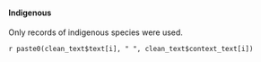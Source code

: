 #### Indigenous

Only records of indigenous species were used.

`r paste0(clean_text$text[i], " ", clean_text$context_text[i])`
